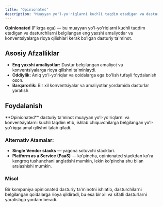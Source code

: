 ```yaml
---
title: 'Opinionated'
description: "Muayyan yo'l-yo'riqlarni kuchli taqdim etadigan va dasturchilarni belgilangan eng yaxshi amaliyotlar va konventsiyalarga rioya qilishlari kerak bo'lgan dasturiy ta'minot."
---
```


**Opinionated** (Fikrga ega) — bu muayyan yo'l-yo'riqlarni kuchli taqdim etadigan va dasturchilarni belgilangan eng yaxshi amaliyotlar va konventsiyalarga rioya qilishlari kerak bo'lgan dasturiy ta'minot.

## Asosiy Afzalliklar

- **Eng yaxshi amaliyotlar:** Dastur belgilangan amaliyot va konventsiyalarga rioya qilishni ta'minlaydi.
- **Oddiylik:** Aniq yo'l-yo'riqlar va qoidalarga ega bo'lish tufayli foydalanish oson.
- **Barqarorlik:** Bir xil konventsiyalar va amaliyotlar yordamida dasturlar yaratish.

## Foydalanish

<Callout>
  **Opinionated** dasturiy ta'minot muayyan yo'l-yo'riqlarni va konventsiyalarni kuchli taqdim etib, ishlab
  chiquvchilarga belgilangan yo'l-yo'riqqa amal qilishni talab qiladi.
</Callout>

### Alternativ Atamalar:

- **Single Vendor stacks** — yagona sotuvchi stacklari.
- **Platform as a Service (PaaS)** — ko'pincha, opinionated stackdan ko'ra kengroq tushunchani anglatishi mumkin, lekin ko'pincha shu bilan aralashishi mumkin.

### Misol

Bir kompaniya opinionated dasturiy ta'minotni ishlatib, dasturchilarni belgilangan qoidalarga rioya qildiradi, bu esa bir xil va sifatli dasturlarni yaratishga yordam beradi.
